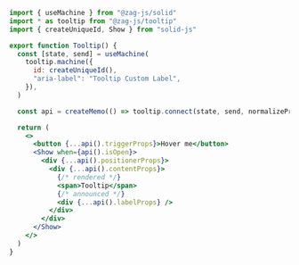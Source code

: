 ```jsx {9,22-27}
import { useMachine } from "@zag-js/solid"
import * as tooltip from "@zag-js/tooltip"
import { createUniqueId, Show } from "solid-js"

export function Tooltip() {
  const [state, send] = useMachine(
    tooltip.machine({
      id: createUniqueId(),
      "aria-label": "Tooltip Custom Label",
    }),
  )

  const api = createMemo(() => tooltip.connect(state, send, normalizeProps))

  return (
    <>
      <button {...api().triggerProps}>Hover me</button>
      <Show when={api().isOpen}>
        <div {...api().positionerProps}>
          <div {...api().contentProps}>
            {/* rendered */}
            <span>Tooltip</span>
            {/* announced */}
            <div {...api().labelProps} />
          </div>
        </div>
      </Show>
    </>
  )
}
```
